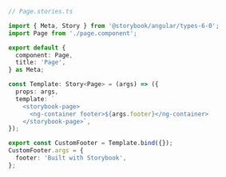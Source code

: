 ```ts
// Page.stories.ts

import { Meta, Story } from '@storybook/angular/types-6-0';
import Page from './page.component';

export default {
  component: Page,
  title: 'Page',
} as Meta;

const Template: Story<Page> = (args) => ({
  props: args,
  template: `
    <storybook-page>
      <ng-container footer>${args.footer}</ng-container>
    </storybook-page>`,
});

export const CustomFooter = Template.bind({});
CustomFooter.args = {
  footer: 'Built with Storybook',
};

```

